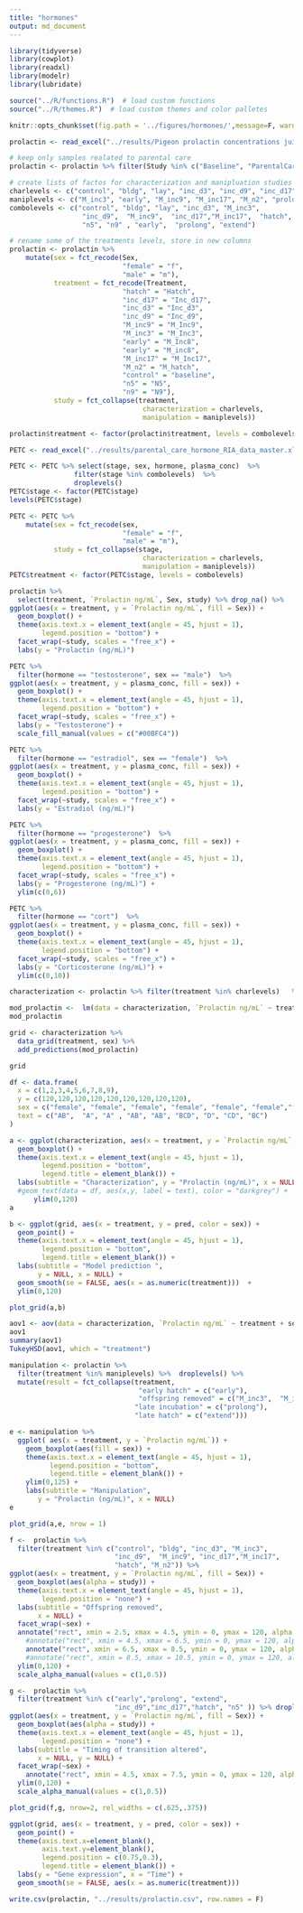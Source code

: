 ```yaml
---
title: "hormones"
output: md_document
---
```


```r
library(tidyverse)
library(cowplot)
library(readxl)
library(modelr)
library(lubridate)

source("../R/functions.R")  # load custom functions 
source("../R/themes.R")  # load custom themes and color palletes

knitr::opts_chunk$set(fig.path = '../figures/hormones/',message=F, warning=FALSE)
```

```r
prolactin <- read_excel("../results/Pigeon prolactin concentrations juil 2018.xlsx", sheet = 1)

# keep only samples realated to parental care
prolactin <- prolactin %>% filter(Study %in% c("Baseline", "ParentalCare"))

# create lists of factos for characterization and manipluation studies
charlevels <- c("control", "bldg", "lay", "inc_d3", "inc_d9", "inc_d17", "hatch", "n5", "n9" )
maniplevels <- c("M_inc3", "early", "M_inc9", "M_inc17", "M_n2", "prolong", "extend")
combolevels <- c("control", "bldg", "lay", "inc_d3", "M_inc3",
                  "inc_d9",  "M_inc9",  "inc_d17","M_inc17",  "hatch", "M_n2",
                  "n5", "n9" , "early",  "prolong", "extend")

# rename some of the treatments levels, store in new columns
prolactin <- prolactin %>%
    mutate(sex = fct_recode(Sex,
                            "female" = "f",
                            "male" = "m"),
           treatment = fct_recode(Treatment,
                            "hatch" = "Hatch",
                            "inc_d17" = "Inc_d17",
                            "inc_d3" = "Inc_d3",
                            "inc_d9" = "Inc_d9",
                            "M_inc9" = "M_Inc9",
                            "M_inc3" = "M_Inc3",
                            "early" = "M_Inc8",
                            "early" = "M_inc8",
                            "M_inc17" = "M_Inc17",
                            "M_n2" = "M_hatch",
                            "control" = "baseline",
                            "n5" = "N5", 
                            "n9" = "N9"),
           study = fct_collapse(treatment,
                                 characterization = charlevels,
                                 manipulation = maniplevels))

prolactin$treatment <- factor(prolactin$treatment, levels = combolevels)
```

```r
PETC <- read_excel("../results/parental_care_hormone_RIA_data_master.xlsx", sheet = 2)

PETC <- PETC %>% select(stage, sex, hormone, plasma_conc)  %>%
                filter(stage %in% combolevels)  %>%
                droplevels()
PETC$stage <- factor(PETC$stage)
levels(PETC$stage)

PETC <- PETC %>%
    mutate(sex = fct_recode(sex,
                            "female" = "f",
                            "male" = "m"),
           study = fct_collapse(stage,
                                 characterization = charlevels,
                                 manipulation = maniplevels))
PETC$treatment <- factor(PETC$stage, levels = combolevels)

```



```r
prolactin %>%
  select(treatment, `Prolactin ng/mL`, Sex, study) %>% drop_na() %>%
ggplot(aes(x = treatment, y = `Prolactin ng/mL`, fill = Sex)) +
  geom_boxplot() + 
  theme(axis.text.x = element_text(angle = 45, hjust = 1),
        legend.position = "bottom") +
  facet_wrap(~study, scales = "free_x") +
  labs(y = "Prolactin (ng/mL)")
```

```r

PETC %>% 
  filter(hormone == "testosterone", sex == "male")  %>% 
ggplot(aes(x = treatment, y = plasma_conc, fill = sex)) +
  geom_boxplot() + 
  theme(axis.text.x = element_text(angle = 45, hjust = 1),
        legend.position = "bottom") +
  facet_wrap(~study, scales = "free_x") +
  labs(y = "Testosterone") +
  scale_fill_manual(values = c("#00BFC4"))
```

```r
PETC %>% 
  filter(hormone == "estradiol", sex == "female")  %>% 
ggplot(aes(x = treatment, y = plasma_conc, fill = sex)) +
  geom_boxplot() + 
  theme(axis.text.x = element_text(angle = 45, hjust = 1),
        legend.position = "bottom") +
  facet_wrap(~study, scales = "free_x") +
  labs(y = "Estradiol (ng/mL)") 

```

```r
PETC %>% 
  filter(hormone == "progesterone")  %>% 
ggplot(aes(x = treatment, y = plasma_conc, fill = sex)) +
  geom_boxplot() + 
  theme(axis.text.x = element_text(angle = 45, hjust = 1),
        legend.position = "bottom") +
  facet_wrap(~study, scales = "free_x") +
  labs(y = "Progesterone (ng/mL)") +
  ylim(c(0,6))

```

```r

PETC %>% 
  filter(hormone == "cort")  %>% 
ggplot(aes(x = treatment, y = plasma_conc, fill = sex)) +
  geom_boxplot() + 
  theme(axis.text.x = element_text(angle = 45, hjust = 1),
        legend.position = "bottom") +
  facet_wrap(~study, scales = "free_x") +
  labs(y = "Corticosterone (ng/mL)") +
  ylim(c(0,10))


```


```r
characterization <- prolactin %>% filter(treatment %in% charlevels)   %>%  droplevels()

mod_prolactin <-  lm(data = characterization, `Prolactin ng/mL` ~ treatment + sex)
mod_prolactin

grid <- characterization %>%
  data_grid(treatment, sex) %>%
  add_predictions(mod_prolactin) 

grid

df <- data.frame(
  x = c(1,2,3,4,5,6,7,8,9),
  y = c(120,120,120,120,120,120,120,120,120),
  sex = c("female", "female", "female", "female", "female", "female","female", "female", "female"),
  text = c("AB",  "A", "A" , "AB", "AB", "BCD", "D", "CD", "BC")
)

a <- ggplot(characterization, aes(x = treatment, y = `Prolactin ng/mL`, fill = sex)) +
  geom_boxplot() + 
  theme(axis.text.x = element_text(angle = 45, hjust = 1),
        legend.position = "bottom",
        legend.title = element_blank()) +
  labs(subtitle = "Characterization", y = "Prolactin (ng/mL)", x = NULL) +
  #geom_text(data = df, aes(x,y, label = text), color = "darkgrey") +
      ylim(0,120) 
a

b <- ggplot(grid, aes(x = treatment, y = pred, color = sex)) +
  geom_point() + 
  theme(axis.text.x = element_text(angle = 45, hjust = 1),
        legend.position = "bottom",
        legend.title = element_blank()) +
  labs(subtitle = "Model prediction ",
       y = NULL, x = NULL) +
  geom_smooth(se = FALSE, aes(x = as.numeric(treatment)))  +
  ylim(0,120)

plot_grid(a,b)
```

```r
aov1 <- aov(data = characterization, `Prolactin ng/mL` ~ treatment + sex)
aov1
summary(aov1)
TukeyHSD(aov1, which = "treatment")
```

```r
manipulation <- prolactin %>% 
  filter(treatment %in% maniplevels) %>%  droplevels() %>% 
  mutate(result = fct_collapse(treatment,
                                "early hatch" = c("early"),
                                "offspring removed" = c("M_inc3",  "M_inc9", "M_inc17", "M_n2"),
                               "late incubation" = c("prolong"),
                               "late hatch" = c("extend")))

e <- manipulation %>%
  ggplot( aes(x = treatment, y = `Prolactin ng/mL`)) +
    geom_boxplot(aes(fill = sex)) + 
    theme(axis.text.x = element_text(angle = 45, hjust = 1),
          legend.position = "bottom",
          legend.title = element_blank()) +
    ylim(0,125) +
    labs(subtitle = "Manipulation",
       y = "Prolactin (ng/mL)", x = NULL)
e

plot_grid(a,e, nrow = 1) 

f <-  prolactin %>%
  filter(treatment %in% c("control", "bldg", "inc_d3", "M_inc3",
                          "inc_d9",  "M_inc9", "inc_d17","M_inc17",
                          "hatch", "M_n2")) %>%
ggplot(aes(x = treatment, y = `Prolactin ng/mL`, fill = Sex)) +
  geom_boxplot(aes(alpha = study)) + 
  theme(axis.text.x = element_text(angle = 45, hjust = 1),
        legend.position = "none") +
  labs(subtitle = "Offspring removed",
       x = NULL) +
  facet_wrap(~sex) +
  annotate("rect", xmin = 2.5, xmax = 4.5, ymin = 0, ymax = 120, alpha = .2) +
    #annotate("rect", xmin = 4.5, xmax = 6.5, ymin = 0, ymax = 120, alpha = .3) +
    annotate("rect", xmin = 6.5, xmax = 8.5, ymin = 0, ymax = 120, alpha = .2) +
    #annotate("rect", xmin = 8.5, xmax = 10.5, ymin = 0, ymax = 120, alpha = .3) +
  ylim(0,120) +
  scale_alpha_manual(values = c(1,0.5))

g <-  prolactin %>%
  filter(treatment %in% c("early","prolong", "extend",
                          "inc_d9","inc_d17","hatch", "n5" )) %>% droplevels() %>%
ggplot(aes(x = treatment, y = `Prolactin ng/mL`, fill = Sex)) +
  geom_boxplot(aes(alpha = study)) + 
  theme(axis.text.x = element_text(angle = 45, hjust = 1),
        legend.position = "none") +
  labs(subtitle = "Timing of transition altered",
       x = NULL, y = NULL) +
  facet_wrap(~sex) +
    annotate("rect", xmin = 4.5, xmax = 7.5, ymin = 0, ymax = 120, alpha = .3) +
  ylim(0,120) +
  scale_alpha_manual(values = c(1,0.5))

plot_grid(f,g, nrow=2, rel_widths = c(.625,.375))

```

```r
ggplot(grid, aes(x = treatment, y = pred, color = sex)) +
  geom_point() + 
  theme(axis.text.x=element_blank(),
        axis.text.y=element_blank(),
        legend.position = c(0.75,0.3),
        legend.title = element_blank()) +
  labs(y = "Gene expression", x = "Time") +
  geom_smooth(se = FALSE, aes(x = as.numeric(treatment)))  
```

```r
write.csv(prolactin, "../results/prolactin.csv", row.names = F)
```